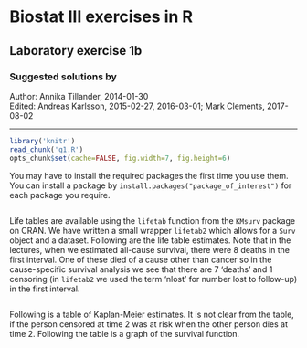 Biostat III exercises in R
===========
Laboratory exercise 1b
-----------

### Suggested solutions by
Author: Annika Tillander, 2014-01-30 <br/>
Edited: Andreas Karlsson, 2015-02-27, 2016-03-01; Mark Clements, 2017-08-02


-----------

```r
library('knitr')
read_chunk('q1.R')
opts_chunk$set(cache=FALSE, fig.width=7, fig.height=6)
```

You may have to install the required packages the first time you use
them. You can install a package by
`install.packages("package_of_interest")` for each package you
require.

```r
```

Life tables are available using the `lifetab` function from the `KMsurv` package on CRAN. We have written a small wrapper `lifetab2` which allows for a `Surv` object and a dataset.
Following are the life table estimates. Note that in the lectures,
when we estimated all-cause survival, there were 8 deaths in the first
interval. One of these died of a cause other than cancer so in the
cause-specific survival analysis we see that there are 7 ‘deaths’ and
1 censoring (in `lifetab2` we used the term ‘nlost’ for number lost to
follow-up) in the first interval.

```r
```

Following is a table of Kaplan-Meier estimates. It is not clear from
the table, if the person censored at time 2 was at risk when the other
person dies at time 2. Following the table is a graph of the survival
function.


```r
```
